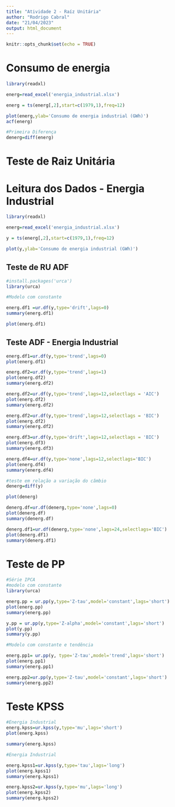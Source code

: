 ```yaml
---
title: "Atividade 2 - Raíz Unitária"
author: "Rodrigo Cabral"
date: "21/04/2023"
output: html_document
---
```


```r
knitr::opts_chunk$set(echo = TRUE)
```

# Consumo de energia 
```r
library(readxl)

energ=read_excel('energia_industrial.xlsx')

energ = ts(energ[,2],start=c(1979,1),freq=12)

plot(energ,ylab='Consumo de energia industrial (GWh)')
acf(energ)

#Primeira Diferença
denerg=diff(energ)


```


# Teste de Raiz Unitária

# Leitura dos Dados - Energia Industrial
```r
library(readxl)

energ=read_excel('energia_industrial.xlsx')

y = ts(energ[,2],start=c(1979,1),freq=12)

plot(y,ylab='Consumo de energia industrial (GWh)')

```


## Teste de RU ADF

```r
#install.packages('urca')
library(urca)

#Modelo com constante

energ.df1 =ur.df(y,type='drift',lags=0)
summary(energ.df1)

plot(energ.df1)

```


## Teste ADF - Energia Industrial


```r
energ.df1=ur.df(y,type='trend',lags=0)
plot(energ.df1)

energ.df2=ur.df(y,type='trend',lags=1)
plot(energ.df2)
summary(energ.df2)

energ.df2=ur.df(y,type='trend',lags=12,selectlags = 'AIC')
plot(energ.df2)
summary(energ.df2)

energ.df2=ur.df(y,type='trend',lags=12,selectlags = 'BIC')
plot(energ.df2)
summary(energ.df2)

energ.df3=ur.df(y,type='drift',lags=12,selectlags = 'BIC')
plot(energ.df3)
summary(energ.df3)

energ.df4=ur.df(y,type='none',lags=12,selectlags='BIC')
plot(energ.df4)
summary(energ.df4)

#teste em relação a variação do câmbio
denerg=diff(y)

plot(denerg)

denerg.df=ur.df(denerg,type='none',lags=0)
plot(denerg.df)
summary(denerg.df)

denerg.df1=ur.df(denerg,type='none',lags=24,selectlags='BIC')
plot(denerg.df1)
summary(denerg.df1)
```


# Teste de PP

```r
#Série IPCA
#modelo com constante
library(urca)

energ.pp = ur.pp(y,type='Z-tau',model='constant',lags='short')
plot(energ.pp)
summary(energ.pp)

y.pp = ur.pp(y,type='Z-alpha',model='constant',lags='short')
plot(y.pp)
summary(y.pp)

```

```r
#Modelo com constante e tendência

energ.pp1= ur.pp(y, type='Z-tau',model='trend',lags='short')
plot(energ.pp1)
summary(energ.pp1)

energ.pp2=ur.pp(y,type='Z-tau',model='constant',lags='short')
summary(energ.pp2)
```



# Teste KPSS

```r
#Energia Industrial
energ.kpss=ur.kpss(y,type='mu',lags='short')
plot(energ.kpss)

summary(energ.kpss)
```


```r
#Energia Industrial

energ.kpss1=ur.kpss(y,type='tau',lags='long')
plot(energ.kpss1)
summary(energ.kpss1)

energ.kpss2=ur.kpss(y,type='mu',lags='long')
plot(energ.kpss2)
summary(energ.kpss2)
```










